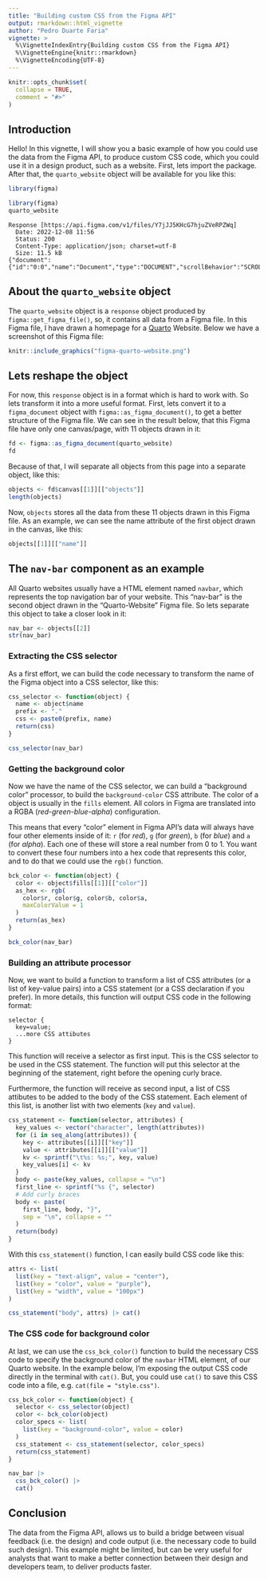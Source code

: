 ```yaml
---
title: "Building custom CSS from the Figma API"
output: rmarkdown::html_vignette
author: "Pedro Duarte Faria"
vignette: >
  %\VignetteIndexEntry{Building custom CSS from the Figma API}
  %\VignetteEngine{knitr::rmarkdown}
  %\VignetteEncoding{UTF-8}
---
```


```r
knitr::opts_chunk$set(
  collapse = TRUE,
  comment = "#>"
)
```


## Introduction

Hello! In this vignette, I will show you a basic example of how you could use the data from the Figma API, to produce custom CSS code, which you could use it in a design product, such as a website. First, lets import the package. After that, the `quarto_website` object will be available for you like this:

```r
library(figma)
```


```r
library(figma)
quarto_website
```

```
Response [https://api.figma.com/v1/files/Y7jJJ5KHcG7hjuZVeRPZWq]
  Date: 2022-12-08 11:56
  Status: 200
  Content-Type: application/json; charset=utf-8
  Size: 11.5 kB
{"document":{"id":"0:0","name":"Document","type":"DOCUMENT","scrollBehavior":"SCROLLS"...
```


## About the `quarto_website` object

The `quarto_website` object is a `response` object produced by `figma::get_figma_file()`, so, it contains all data from a Figma file. In this Figma file, I have drawn a homepage for a [Quarto](https://quarto.org) Website. Below we have a screenshot of this Figma file:

```r
knitr::include_graphics("figma-quarto-website.png")
```

## Lets reshape the object

For now, this `response` object is in a format which is hard to work with. So lets transform it into a more useful format. First, lets convert it to a `figma_document` object with `figma::as_figma_document()`, to get a better structure of the Figma file. We can see in the result below, that this Figma file have only one canvas/page, with 11 objects drawn in it:

```r
fd <- figma::as_figma_document(quarto_website)
fd
```

Because of that, I will separate all objects from this page into a separate object, like this:

```r
objects <- fd$canvas[[1]][["objects"]]
length(objects)
```

Now, `objects` stores all the data from these 11 objects drawn in this Figma file. As an example, we can see the name attribute of the first object drawn in the canvas, like this:

```r
objects[[1]][["name"]]
```

## The `nav-bar` component as an example

All Quarto websites usually have a HTML element named `navbar`, which represents the top navigation bar of your website. This "nav-bar" is the second object drawn in the "Quarto-Website" Figma file. So lets separate this object to take a closer look in it:

```r
nav_bar <- objects[[2]]
str(nav_bar)
```


### Extracting the CSS selector

As a first effort, we can build the code necessary to transform the name of the Figma object into a CSS selector, like this:

```r
css_selector <- function(object) {
  name <- object$name
  prefix <- "."
  css <- paste0(prefix, name)
  return(css)
}

css_selector(nav_bar)
```

### Getting the background color

Now we have the name of the CSS selector, we can build a "background color" processor, to build the `background-color` CSS attribute. The color of a object is usually in the `fills` element. All colors in Figma are translated into a RGBA (*red-green-blue-alpha*) configuration. 

This means that every "color" element in Figma API's data will always have four other elements inside of it: `r` (for *red*), `g` (for *green*), `b` (for *blue*) and `a` (for *alpha*). Each one of these will store a real number from 0 to 1. You want to convert these four numbers into a hex code that represents this color, and to do that we could use the `rgb()` function.

```r
bck_color <- function(object) {
  color <- object$fills[[1]][["color"]]
  as_hex <- rgb(
    color$r, color$g, color$b, color$a,
    maxColorValue = 1
  )
  return(as_hex)
}

bck_color(nav_bar)
```

### Building an attribute processor

Now, we want to build a function to transform a list of CSS attributes (or a list of key-value pairs) into a CSS statement (or a CSS declaration if you prefer). In more details, this function will output CSS code in the following format:

```
selector {
  key=value;
  ...more CSS attibutes
}
```

This function will receive a selector as first input. This is the CSS selector to be used in the CSS statement. The function will put this selector at the beginning of the statement, right before the opening curly brace.

Furthermore, the function will receive as second input, a list of CSS attibutes to be added to the body of the CSS statement. Each element of this list, is another list with two elements (`key` and `value`).

```r
css_statement <- function(selector, attributes) {
  key_values <- vector("character", length(attributes))
  for (i in seq_along(attributes)) {
    key <- attributes[[i]][["key"]]
    value <- attributes[[i]][["value"]]
    kv <- sprintf("\t%s: %s;", key, value)
    key_values[i] <- kv
  }
  body <- paste(key_values, collapse = "\n")
  first_line <- sprintf("%s {", selector)
  # Add curly braces
  body <- paste(
    first_line, body, "}", 
    sep = "\n", collapse = ""
  )
  return(body)
}
```

With this `css_statement()` function, I can easily build CSS code like this:

```r
attrs <- list(
  list(key = "text-align", value = "center"),
  list(key = "color", value = "purple"),
  list(key = "width", value = "100px")
)

css_statement("body", attrs) |> cat()
```

### The CSS code for background color

At last, we can use the `css_bck_color()` function to build the necessary CSS code to specify the background color of the `navbar` HTML element, of our Quarto website. In the example below, I'm exposing the output CSS code directly in the terminal with `cat()`. But, you could use `cat()` to save this CSS code into a file, e.g. `cat(file = "style.css")`.

```r
css_bck_color <- function(object) {
  selector <- css_selector(object)
  color <- bck_color(object)
  color_specs <- list(
    list(key = "background-color", value = color)
  )
  css_statement <- css_statement(selector, color_specs)
  return(css_statement)
}

nav_bar |> 
  css_bck_color() |> 
  cat()
```


## Conclusion

The data from the Figma API, allows us to build a bridge between visual feedback (i.e. the design) and code output (i.e. the necessary code to build such design). This example might be limited, but can be very useful for analysts that want to make a better connection between their design and developers team, to deliver products faster.

